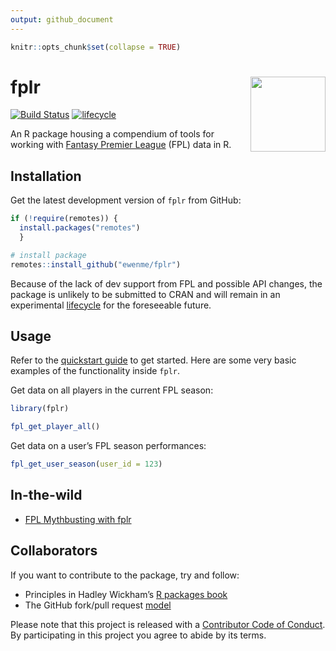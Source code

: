 ```yaml
---
output: github_document
---
```


```r
knitr::opts_chunk$set(collapse = TRUE)
```

# fplr <img src="man/figures/logo.png" alt="" width="120" align="right" />

[![Build Status](https://travis-ci.org/ewenme/fplr.png)](https://travis-ci.org/ewenme/fplr) 
[![lifecycle](https://img.shields.io/badge/lifecycle-experimental-orange.svg)](https://www.tidyverse.org/lifecycle/#experimental)

An R package housing a compendium of tools for working with [Fantasy Premier League](https://fantasy.premierleague.com) (FPL) data in R. 

## Installation

Get the latest development version of `fplr` from GitHub: 

```r
if (!require(remotes)) {
  install.packages("remotes") 
  }

# install package
remotes::install_github("ewenme/fplr")
```

Because of the lack of dev support from FPL and possible API changes, the package is unlikely to be submitted to CRAN and will remain in an experimental [lifecycle](https://www.tidyverse.org/lifecycle/) for the foreseeable future.

## Usage

Refer to the [quickstart guide](https://ewenme.github.io/fplr/articles/fplr-quickstart.html) to get started. Here are some very basic examples of the functionality inside `fplr`.

Get data on all players in the current FPL season:

```r
library(fplr)

fpl_get_player_all()
```

Get data on a user's FPL season performances:

```r
fpl_get_user_season(user_id = 123)
```

## In-the-wild

- [FPL Mythbusting with fplr](https://ewen.io/2017/06/25/fpl-mythbusting-with-fplr/)

## Collaborators

If you want to contribute to the package, try and follow:

- Principles in Hadley Wickham's [R packages book](https://r-pkgs.org/)
- The GitHub fork/pull request [model](https://guides.github.com/introduction/flow/)

Please note that this project is released with a [Contributor Code of Conduct](CODE_OF_CONDUCT.md). By participating in this project you agree to abide by its terms.
